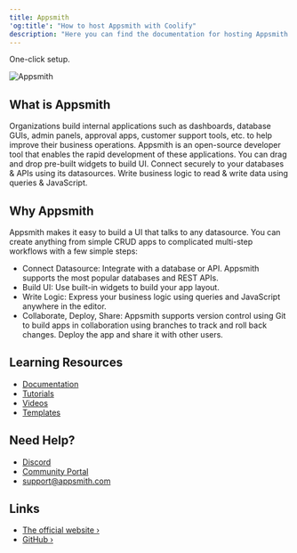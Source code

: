 ```yaml
---
title: Appsmith
'og:title': "How to host Appsmith with Coolify"
description: "Here you can find the documentation for hosting Appsmith with Coolify."
---
```


<Check>One-click setup.</Check>

![Appsmith](https://raw.githubusercontent.com/appsmithorg/appsmith/release/static/images/appsmith-in-100-seconds.png)

## What is Appsmith
Organizations build internal applications such as dashboards, database GUIs, admin panels, approval apps, customer support tools, etc. to help improve their business operations. Appsmith is an open-source developer tool that enables the rapid development of these applications. You can drag and drop pre-built widgets to build UI. Connect securely to your databases & APIs using its datasources. Write business logic to read & write data using queries & JavaScript.


## Why Appsmith
Appsmith makes it easy to build a UI that talks to any datasource. You can create anything from simple CRUD apps to complicated multi-step workflows with a few simple steps:

- Connect Datasource: Integrate with a database or API. Appsmith supports the most popular databases and REST APIs.
- Build UI: Use built-in widgets to build your app layout.
- Write Logic: Express your business logic using queries and JavaScript anywhere in the editor.
- Collaborate, Deploy, Share: Appsmith supports version control using Git to build apps in collaboration using branches to track and roll back changes. Deploy the app and share it with other users.

## Learning Resources
- [Documentation](https://docs.appsmith.com?utm_source=github&utm_medium=organic&utm_campaign=readme)
- [Tutorials](https://docs.appsmith.com/getting-started/tutorials?utm_source=github&utm_medium=organic&utm_campaign=readme)
- [Videos](https://www.youtube.com/appsmith?utm_source=github&utm_medium=organic&utm_campaign=readme)
- [Templates](https://www.appsmith.com/templates?utm_source=github&utm_medium=organic&utm_campaign=readme&utm_content=support)

## Need Help?
- [Discord](https://discord.gg/rBTTVJp?utm_source=github&utm_medium=organic&utm_campaign=readme)
- [Community Portal](https://community.appsmith.com/?utm_source=github&utm_medium=organic&utm_campaign=readme)
- [support@appsmith.com](mailto:support@appsmith.com)

## Links
- [The official website ›](https://www.appsmith.com)
- [GitHub ›](https://github.com/appsmithorg/appsmith)